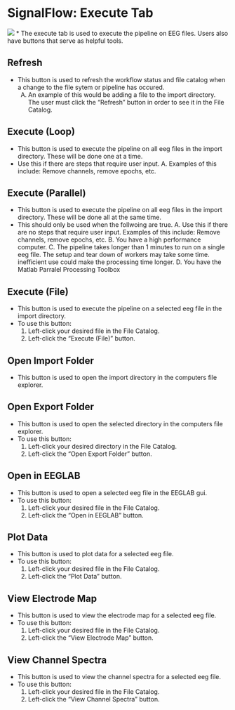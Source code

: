 
# SignalFlow: Execute Tab {#sec-ExecuteTab}
![](../assets/images/ExecuteTab.png)
*  The execute tab is used to execute the pipeline on EEG files. Users also have buttons that serve as helpful tools.

## Refresh
* This button is used to refresh the workflow status and file catalog when a change to the file sytem or pipeline has occured.
    A.  An example of this would be adding a file to the import directory. The user must click the "Refresh" button in order to see it in the File Catalog.

## Execute (Loop)
* This button is used to execute the pipeline on all eeg files in the import directory. These will be done one at a time. 
* Use this if there are steps that require user input.
    A. Examples of this include: Remove channels, remove epochs, etc.

## Execute (Parallel)
* This button is used to execute the pipeline on all eeg files in the import directory. These will be done all at the same time. 
* This should only be used when the follwoing are true.
    A. Use this if there are no steps that require user input. Examples of this include: Remove channels, remove epochs, etc. 
    B. You have a high performance computer.
    C. The pipeline takes longer than 1 minutes to run on a single eeg file. The setup and tear down of workers may take some time. inefficient use could make the processing time longer.
    D. You have the Matlab Parralel Processing Toolbox  

## Execute (File)
* This button is used to execute the pipeline on a selected eeg file in the import directory.
* To use this button:
    1. Left-click your desired file in the File Catalog.
    2. Left-click the "Execute (File)" button.

## Open Import Folder 
* This button is used to open the import directory in the computers file explorer.

## Open Export Folder
* This button is used to open the selected directory in the computers file explorer.
* To use this button:
    1. Left-click your desired directory in the File Catalog.
    2. Left-click the "Open Export Folder" button.

## Open in EEGLAB
* This button is used to open a selected eeg file in the EEGLAB gui.
* To use this button:
    1. Left-click your desired file in the File Catalog.
    2. Left-click the "Open in EEGLAB" button.

## Plot Data
* This button is used to plot data for a selected eeg file.
* To use this button:
    1. Left-click your desired file in the File Catalog.
    2. Left-click the "Plot Data" button.

## View Electrode Map
* This button is used to view the electrode map for a selected eeg file.
* To use this button:
    1. Left-click your desired file in the File Catalog.
    2. Left-click the "View Electrode Map" button.

## View Channel Spectra 
* This button is used to view the channel spectra for a selected eeg file.
* To use this button:
    1. Left-click your desired file in the File Catalog.
    2. Left-click the "View Channel Spectra" button.
